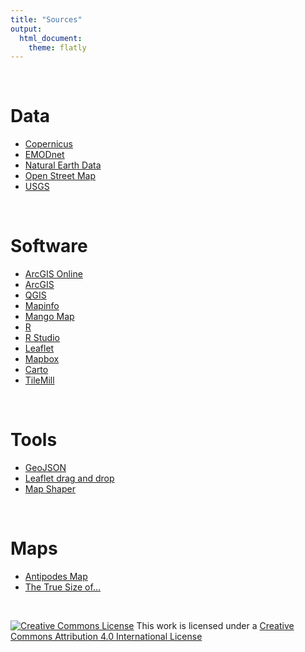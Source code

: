 ---
title: "Sources"
output: 
  html_document:
    theme: flatly
---

$~$

# Data

* [Copernicus](http://www.copernicus.eu/)
* [EMODnet](http://www.emodnet.eu/)
* [Natural Earth Data](http://www.naturalearthdata.com/)
* [Open Street Map](https://www.openstreetmap.org/)
* [USGS](https://earthquake.usgs.gov/data/)

$~$

# Software

* [ArcGIS Online](https://www.arcgis.com/features/index.html)
* [ArcGIS](http://desktop.arcgis.com/en/)
* [QGIS](https://www.qgis.org/en/site/)
* [Mapinfo](https://www.pitneybowes.com/us/location-intelligence/geographic-information-systems/mapinfo-pro.html0)
* [Mango Map](https://mangomap.com/)
* [R](https://www.r-project.org/)
* [R Studio](https://www.rstudio.com/)
* [Leaflet](http://leafletjs.com/)
* [Mapbox](https://www.mapbox.com/)
* [Carto](https://carto.com/)
* [TileMill](https://tilemill-project.github.io/tilemill/)

$~$

# Tools

* [GeoJSON](http://geojson.io/)
* [Leaflet drag and drop](http://leaflet.calvinmetcalf.com/)
* [Map Shaper](http://mapshaper.org/)

$~$

# Maps

* [Antipodes Map](https://www.antipodesmap.com/)
* [The True Size of...](https://thetruesize.com/)

$~$

<a rel="license" href="http://creativecommons.org/licenses/by/4.0/"><img alt="Creative Commons License" style="border-width:0" src="https://i.creativecommons.org/l/by/4.0/88x31.png" /></a> This work is licensed under a <a rel="license" href="http://creativecommons.org/licenses/by/4.0/">Creative Commons Attribution 4.0 International License</a>